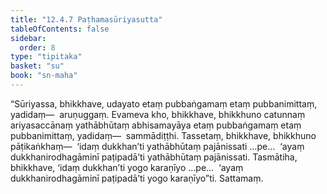 ```yaml
---
title: "12.4.7 Paṭhamasūriyasutta"
tableOfContents: false
sidebar:
  order: 8
type: "tipitaka"
basket: "su"
book: "sn-maha"
---
```



<DynamicBreadcrumb />

<Division number="1107" book="sn-maha">

<Paragraph number="2334" book="sn-maha">
“Sūriyassa, bhikkhave, udayato etaṃ pubbaṅgamaṃ etaṃ pubbanimittaṃ, yadidaṃ—  aruṇuggaṃ. Evameva kho, bhikkhave, bhikkhuno catunnaṃ ariyasaccānaṃ yathābhūtaṃ abhisamayāya etaṃ pubbaṅgamaṃ etaṃ pubbanimittaṃ, yadidaṃ—  sammādiṭṭhi. Tassetaṃ, bhikkhave, bhikkhuno pāṭikaṅkhaṃ—  ‘idaṃ dukkhan’ti yathābhūtaṃ pajānissati …pe…  ‘ayaṃ dukkhanirodhagāminī paṭipadā’ti yathābhūtaṃ pajānissati.
</Paragraph>

<Paragraph number="2335" book="sn-maha">
Tasmātiha, bhikkhave, ‘idaṃ dukkhan’ti yogo karaṇīyo …pe…  ‘ayaṃ dukkhanirodhagāminī paṭipadā’ti yogo karaṇīyo”ti.

</Paragraph>
</Division>

<Paragraph number="2336" type="center" book="sn-maha">
Sattamaṃ.
</Paragraph>